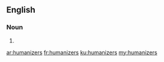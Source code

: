 ==English==

===Noun===
{{head|en|noun plural form}}

# {{plural of|humanizer|lang=en}}

[[ar:humanizers]]
[[fr:humanizers]]
[[ku:humanizers]]
[[my:humanizers]]